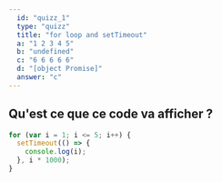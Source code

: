 ```yaml
---
  id: "quizz_1"
  type: "quizz"
  title: "for loop and setTimeout"
  a: "1 2 3 4 5"
  b: "undefined"
  c: "6 6 6 6 6"
  d: "[object Promise]"
  answer: "c"
---
```


## Qu'est ce que ce code va afficher ?

```javascript
for (var i = 1; i <= 5; i++) {
  setTimeout(() => {
    console.log(i);
  }, i * 1000);
}
```
